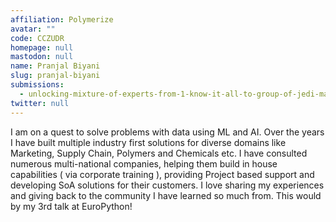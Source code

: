 ```yaml
---
affiliation: Polymerize
avatar: ""
code: CCZUDR
homepage: null
mastodon: null
name: Pranjal Biyani
slug: pranjal-biyani
submissions:
  - unlocking-mixture-of-experts-from-1-know-it-all-to-group-of-jedi-masters
twitter: null
---
```


I am on a quest to solve problems with data using ML and AI. Over the years I
have built multiple industry first solutions for diverse domains like Marketing,
Supply Chain, Polymers and Chemicals etc. I have consulted numerous
multi-national companies, helping them build in house capabilities ( via
corporate training ), providing Project based support and developing SoA
solutions for their customers. I love sharing my experiences and giving back to
the community I have learned so much from. This would by my 3rd talk at
EuroPython!
